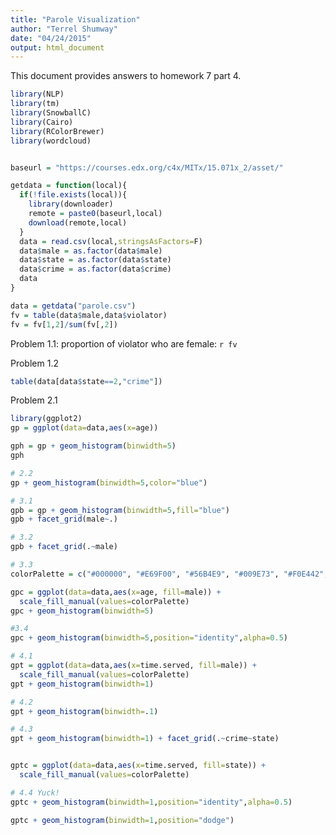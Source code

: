 ```yaml
---
title: "Parole Visualization"
author: "Terrel Shumway"
date: "04/24/2015"
output: html_document
---
```


This document provides answers to homework 7 part 4.


```r

library(NLP)
library(tm)
library(SnowballC)
library(Cairo)
library(RColorBrewer)
library(wordcloud)


baseurl = "https://courses.edx.org/c4x/MITx/15.071x_2/asset/"

getdata = function(local){
  if(!file.exists(local)){
    library(downloader)
    remote = paste0(baseurl,local)
    download(remote,local)
  }
  data = read.csv(local,stringsAsFactors=F)
  data$male = as.factor(data$male)
  data$state = as.factor(data$state)
  data$crime = as.factor(data$crime)
  data
}

data = getdata("parole.csv")
fv = table(data$male,data$violator)
fv = fv[1,2]/sum(fv[,2])
```

Problem 1.1: proportion of violator who are female: `r fv`

Problem 1.2
```r
table(data[data$state==2,"crime"])
```

Problem 2.1
```r
library(ggplot2)
gp = ggplot(data=data,aes(x=age))

gph = gp + geom_histogram(binwidth=5)
gph

# 2.2
gp + geom_histogram(binwidth=5,color="blue")

# 3.1
gpb = gp + geom_histogram(binwidth=5,fill="blue") 
gpb + facet_grid(male~.)

# 3.2
gpb + facet_grid(.~male)

# 3.3
colorPalette = c("#000000", "#E69F00", "#56B4E9", "#009E73", "#F0E442", "#0072B2", "#D55E00", "#CC79A7")

gpc = ggplot(data=data,aes(x=age, fill=male)) +
  scale_fill_manual(values=colorPalette)
gpc + geom_histogram(binwidth=5) 

#3.4
gpc + geom_histogram(binwidth=5,position="identity",alpha=0.5)

```

```r
# 4.1
gpt = ggplot(data=data,aes(x=time.served, fill=male)) +
  scale_fill_manual(values=colorPalette)
gpt + geom_histogram(binwidth=1) 

# 4.2
gpt + geom_histogram(binwidth=.1)

# 4.3
gpt + geom_histogram(binwidth=1) + facet_grid(.~crime~state)


gptc = ggplot(data=data,aes(x=time.served, fill=state)) +
  scale_fill_manual(values=colorPalette) 

# 4.4 Yuck!
gptc + geom_histogram(binwidth=1,position="identity",alpha=0.5) 
```

```r

gptc + geom_histogram(binwidth=1,position="dodge") 

```


